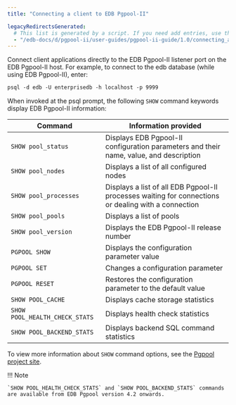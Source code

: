 ```yaml
---
title: "Connecting a client to EDB Pgpool-II"

legacyRedirectsGenerated:
  # This list is generated by a script. If you need add entries, use the `legacyRedirects` key.
  - "/edb-docs/d/pgpool-ii/user-guides/pgpool-ii-guide/1.0/connecting_a_client_to_pgpool-II.html"
---
```


<div id="connecting_a_client_to_pgpool-II" class="registered_link"></div>

Connect client applications directly to the EDB Pgpool-II listener port on the EDB Pgpool-II host. For example, to connect to the edb database (while using EDB Pgpool-II), enter:

```txt
psql -d edb -U enterprisedb -h localhost -p 9999
```

When invoked at the psql prompt, the following `SHOW` command keywords display EDB Pgpool-II information:

| Command                        | Information provided                                                                             |
| ------------------------------ | ------------------------------------------------------------------------------------------------ |
| `SHOW pool_status`             | Displays EDB Pgpool-II configuration parameters and their name, value, and description              |
| `SHOW pool_nodes`              | Displays a list of all configured nodes                                                         |
| `SHOW pool_processes`          | Displays a list of all EDB Pgpool-II processes waiting for connections or dealing with a connection |
| `SHOW pool_pools`              | Displays a list of pools                                                                        |
| `SHOW pool_version`            | Displays the EDB Pgpool-II release number                                                           |
| `PGPOOL SHOW`                  | Displays the configuration parameter value                                                      |
| `PGPOOL SET`                   | Changes a configuration parameter                                                               |
| `PGPOOL RESET`                 | Restores the configuration parameter to the default value                                       |
| `SHOW POOL_CACHE`              | Displays cache storage statistics                                                               |
| `SHOW POOL_HEALTH_CHECK_STATS` | Displays health check statistics                                                            |
| `SHOW POOL_BACKEND_STATS`      | Displays backend SQL command statistics                                                          |

To view more information about `SHOW` command options, see the [Pgpool project site](https://www.pgpool.net/docs/current/en/html/sql-commands.html).

!!! Note

    `SHOW POOL_HEALTH_CHECK_STATS` and `SHOW POOL_BACKEND_STATS` commands are available from EDB Pgpool version 4.2 onwards.
